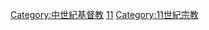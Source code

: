 {{Catmore}}

[[Category:中世紀基督教|Category:中世紀基督教]]
[[Category:各世纪基督教|11]]
[[Category:11世紀宗教|Category:11世紀宗教]]